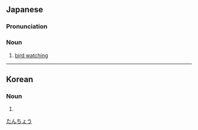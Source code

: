==Japanese==
{{ja-kanjitab|たん|ちょう|yomi=o}}

===Pronunciation===
{{ja-pron|たんちょう|y=o}}

===Noun===
{{ja-noun|たんちょう}}

# [[bird watching]]

[[Category:ja:Birdwatching|たんちょう]]

----

==Korean==
{{ko-hanjatab}}

===Noun===
{{ko-noun|hj|hangeul=탐조}}

# {{hanja form of|탐조|[[bird watching]]}}